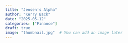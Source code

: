 ```yaml
---
title: "Jensen's Alpha"
author: "Kerry Back"
date: "2025-05-12"
categories: ["Finance"]
draft: true
image: "thumbnail.jpg"  # You can add an image later
---
```


